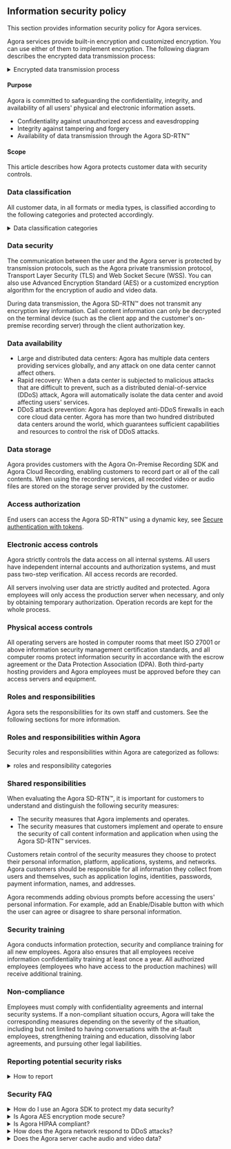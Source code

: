 ## Information security policy

This section provides information security policy for Agora services.

Agora services provide built-in encryption and customized encryption. You can use either of them to implement encryption. The following diagram describes the encrypted data transmission process:

<details>
<summary>Encrypted data transmission process</summary>
<p>![Encrypted data transmission process](/images/common/encrypted-data-transmission-process.svg)</p>
</details>

#### Purpose

Agora is committed to safeguarding the confidentiality, integrity, and availability of all users' physical and electronic information assets.

- Confidentiality against unauthorized access and eavesdropping
- Integrity against tampering and forgery
- Availability of data transmission through the Agora SD-RTN™

#### Scope

This article describes how Agora protects customer data with security controls.

### Data classification

All customer data, in all formats or media types, is classified according to the following categories and protected accordingly.

<details>
<summary>Data classification categories</summary>

|Category |Description|
|---|---|
|Customer Account Data |Information related to the customers' Agora accounts, including customer ID, customer IP, network type, operating system, email address, telephone, product interest, programing platform, UTM information, identity, company name, company URL, billing information, trade information, purchased package information, project status, ticket, member information and console access record.|
|End User Data |Information collected by customers related to end users' personal devices and network, including microphone and camera information, CPU status, memory status, battery status, system version, phone model, phone signal level, received signal strength indicator (RSSI), network type, user attributes and channel attributes.|
|Call Content |Audio and video data of the user during a call.|
|Log |Media server logs generated by the Agora servers when accessing the Agora SD-RTN™.| Media server logs do not contain text messages or personal information.|

</details>


### Data security

The communication between the user and the Agora server is protected by transmission protocols, such as the Agora private transmission protocol, Transport Layer Security (TLS) and Web Socket Secure (WSS). You can also use Advanced Encryption Standard (AES) or a customized encryption algorithm for the encryption of audio and video data.

During data transmission, the Agora SD-RTN™ does not transmit any encryption key information. Call content information can only be decrypted on the terminal device (such as the client app and the customer's on-premise recording server) through the client authorization key.

### Data availability

* Large and distributed data centers: Agora has multiple data centers providing services globally, and any attack on one data center cannot affect others.
* Rapid recovery: When a data center is subjected to malicious attacks that are difficult to prevent, such as a distributed denial-of-service (DDoS) attack, Agora will automatically isolate the data center and avoid affecting users' services.
* DDoS attack prevention: Agora has deployed anti-DDoS firewalls in each core cloud data center. Agora has more than two hundred distributed data centers around the world, which guarantees sufficient capabilities and resources to control the risk of DDoS attacks.

### Data storage

Agora provides customers with the Agora On-Premise Recording SDK and Agora Cloud Recording, enabling customers to record part or all of the call contents. When using the recording services, all recorded video or audio files are stored on the storage server provided by the customer.

### Access authorization

End users can access the Agora SD-RTN™ using a dynamic key, see [Secure authentication with tokens](/video-calling/get-started/authentication-workflow).

### Electronic access controls

Agora strictly controls the data access on all internal systems. All users have independent internal accounts and authorization systems, and must pass two-step verification. All access records are recorded.

All servers involving user data are strictly audited and protected. Agora employees will only access the production server when necessary, and only by obtaining temporary authorization. Operation records are kept for the whole process.

### Physical access controls

All operating servers are hosted in computer rooms that meet ISO 27001 or above information security management certification standards, and all computer rooms protect information security in accordance with the escrow agreement or the Data Protection Association (DPA). Both third-party hosting providers and Agora employees must be approved before they can access servers and equipment.

### Roles and responsibilities

Agora sets the responsibilities for its own staff and customers. See the following sections for more information.

### Roles and responsibilities within Agora

Security roles and responsibilities within Agora are categorized as follows:

<details>
<summary><Vg k="COMPANY" /> roles and responsibility categories</summary>

|Role |Responsibilities|
| ----------- | ----------- |
|Information Security Sub-Committee |The Information Security Sub-committee (ISSC) is responsible for the development and implementation of policies and procedures. The ISSC monitors company adherence, and conducts regular technical and non-technical evaluations of Agora security policies. The ISSC also designates which employees are authorized employees.|
|Authorized Employee |An authorized employee has access to the production machines required for the support and maintenance of the Agora service as determined by the ISSC.|
|All Other Staffs |All other staff are required to maintain confidentiality as required by their terms of employment and are required to immediately report of any security breach.|

</details>

### Shared responsibilities

When evaluating the Agora SD-RTN™, it is important for customers to understand and distinguish the following security measures:

- The security measures that Agora implements and operates.
- The security measures that customers implement and operate to ensure the security of call content information and application when using the Agora SD-RTN™ services.

Customers retain control of the security measures they choose to protect their personal information, platform, applications, systems, and networks. Agora customers should be responsible for all information they collect from users and themselves, such as application logins, identities, passwords, payment information, names, and addresses.

Agora recommends adding obvious prompts before accessing the users' personal information. For example, add an Enable/Disable button with which the user can agree or disagree to share personal information.

### Security training

Agora conducts information protection, security and compliance training for all new employees. Agora also ensures that all employees receive information confidentiality training at least once a year. All authorized employees (employees who have access to the production machines) will receive additional training.

### Non-compliance

Employees must comply with confidentiality agreements and internal security systems. If a non-compliant situation occurs, Agora will take the corresponding measures depending on the severity of the situation, including but not limited to having conversations with the at-fault employees, strengthening training and education, dissolving labor agreements, and pursuing other legal liabilities.

### Reporting potential security risks

<details>
<summary>How to report</summary>

Please report any potential risks of Agora services that you may notice to security@agora.io. Please use our PGP public key (Key ID: 2F4553BE) to encrypt your report, as potential security risks are usually sensitive. We assure our security experts will handle the issue immediately once they receive your report.

To facilitate troubleshooting and verification, please include the following information in your email:

- Your contact information.
- The version of the impacted SDK or solution.
- Description of the potential risks.
- Miscellaneous technical details, such as your system configurations, methods or steps for reproducing the issue.

To better protect our system and customers, Agora also invites security researchers to report any bug or vulnerabilities they discover to us. Click [Bug Bounty](#agora-bug-bounty-program) to know more.

</details>

### Security FAQ

<details>
<summary>How do I use an Agora SDK to protect my data security?</summary>

To ensure the security of the transmitted data, Agora services provide the encryption for audio and video data. Customers can use AES-128/AES-256 or other algorithms preset by Agora, or use customized encryption algorithms to achieve encryption, see [Channel Encryption](/video-calling/core-functionality/media-stream-encryption). The encryption key is completely generated and distributed by the customer. Agora recommends that customers use separate keys for each channel to achieve the highest level of data security.
</details>

<details>
<summary>Is Agora AES encryption mode secure?</summary>

For network protocol encryption, Agora SDKs use AES_128 mode to encrypt network payload.

For channel encryption, Agora SDKs support AES_128/AES_256 mode to encrypt audio and video. For those who have higher requirements for content security, Agora recommends using our customized encryption. Note that the On-Premise Recording SDK and Cloud Recording does not support customized encryption. For details, please send email to support@agora.io.

</details>

<details>
<summary>Is Agora HIPAA compliant?</summary>

Yes.

</details>

<details>
<summary>How does the Agora network respond to DDoS attacks?</summary>

Agora regularly scans core network nodes to check and clear possible security holes. Agora also configures anti-DDoS firewalls in each core cloud data center to protect them from attacks. Agora has more than two hundred distributed data centers around the world, which guarantees sufficient capabilities and resources to control the risk of DDoS attacks.
</details>

<details>
<summary>Does the Agora server cache audio and video data?</summary>

When using Agora services, the audio and video data are transmitted through the Agora servers. Agora servers cache the audio and video data for 10 seconds during the transmission and release all audio and video data immediately after the call.
</details>

